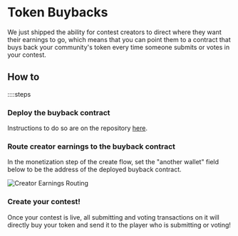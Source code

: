 # Token Buybacks

We just shipped the ability for contest creators to direct where they want their earnings to go, which means that you can point them to a contract that buys back your community's token every time someone submits or votes in your contest.

## How to

::::steps

### Deploy the buyback contract

Instructions to do so are on the repository [here](https://github.com/jk-labs-inc/auto-buy-contract).

### Route creator earnings to the buyback contract

In the monetization step of the create flow, set the "another wallet" field below to be the address of the deployed buyback contract.

![Creator Earnings Routing](/creator-earnings-routing.png)

### Create your contest!

Once your contest is live, all submitting and voting transactions on it will directly buy your token and send it to the player who is submitting or voting!